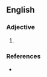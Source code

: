 {{also|newfound}}
==English==

===Adjective===
{{head|en|adjective}}

# {{alternative spelling of|en|newfound}}

===References===
* {{R:Lexico}}